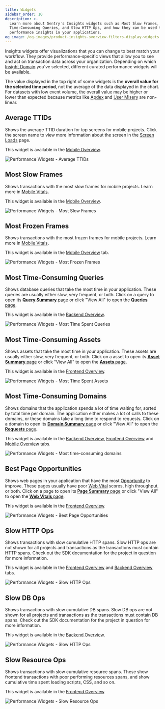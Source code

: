 ```yaml
---
title: Widgets
sidebar_order: 10
description: >-
  Learn more about Sentry's Insights widgets such as Most Slow Frames, Most
  Time-Consuming Queries, and Slow HTTP Ops, and how they can be used to surface
  performance insights in your applications.
og_image: /og-images/product-insights-overview-filters-display-widgets.png
---
```


Insights widgets offer visualizations that you can change to best match your workflow. They provide performance-specific views that allow you to see and act on transaction data across your organization.
Depending on which [Insight Domain](http://localhost:3000/product/insights/) you've selected, different curated performance widgets will be available.

<Alert>

The value displayed in the top right of some widgets is the **overall value for the selected time period**, not the average of the data displayed in the chart. For datasets with low event volume, the overall value may be higher or lower than expected because metrics like [Apdex](/product/insights/overview/metrics/#apdex) and [User Misery](/product/insights/overview/metrics/#user-misery) are non-linear.

</Alert>

## Average TTIDs

Shows the average TTID duration for top screens for mobile projects. Click the screen name to view more information about the screen in the [Screen Loads](/product/insights/mobile/mobile-vitals/screen-loads/) page.

This widget is available in the [Mobile Overview](/product/insights/mobile/).

![Performance Widgets - Average TTIDs](./img/widgets_average_ttids.png)

## Most Slow Frames

Shows transactions with the most slow frames for mobile projects. Learn more in [Mobile Vitals](/product/insights/mobile/mobile-vitals).

This widget is available in the [Mobile Overview](/product/insights/mobile/).

![Performance Widgets - Most Slow Frames](./img/widgets_most_slow_frames.png)

## Most Frozen Frames

Shows transactions with the most frozen frames for mobile projects. Learn more in [Mobile Vitals](/product/insights/mobile/mobile-vitals).

This widget is available in the [Mobile Overview](/product/insights/mobile) tab.

![Performance Widgets - Most Frozen Frames](./img/widgets_most_frozen_frames.png)

## Most Time-Consuming Queries

Shows database queries that take the most time in your application. These queries are usually either slow, very frequent, or both. Click on a query to open its [**Query Summary** page](/product/insights/queries#query-summary-page) or click "View All" to open the [**Queries** page](/product/insights/queries#queries-page).

This widget is available in the [Backend Overview](/product/insights/backend/).

![Performance Widgets - Most Time Spent Queries](./img/widgets_most_time_spent_queries.png)

## Most Time-Consuming Assets

Shows assets that take the most time in your application. These assets are usually either slow, very frequent, or both. Click on a asset to open its [**Asset Summary** page](/product/insights/frontend/assets#asset-summary-page) or click "View All" to open the [**Assets** page](/product/insights/frontend/assets#assets-page).

This widget is available in the [Frontend Overview](/product/insights/frontend/).

![Performance Widgets - Most Time Spent Assets](./img/widgets_most_time_spent_assets.png)

## Most Time-Consuming Domains

Shows domains that the application spends a lot of time waiting for, sorted by total time per domain. The application either makes a lot of calls to these domains, or these domains take a long time to respond to requests. Click on a domain to open its [**Domain Summary** page](/product/insights/requests#domain-summary-page) or click "View All" to open the [**Requests** page](/product/insights/requests#requests-page).

This widget is available in the [Backend Overview](/product/insights/backend/), [Frontend Overview](/product/insights/frontend/) and [Mobile Overview](/product/insights/mobile/) tabs.

![Performance Widgets - Most time-consuming domains](./img/widgets_most_time_consuming_domains.png)

## Best Page Opportunities

Shows web pages in your application that have the most [Opportunity](/product/insights/web-vitals/#opportunity) to improve. These pages usually have poor [Web Vital](/product/insights/web-vitals/) scores, high throughput, or both. Click on a page to open its [**Page Summary** page](/product/insights/web-vitals/#page-overview) or click "View All" to open the [**Web Vitals** page](/product/insights/web-vitals/#web-vitals-page).

This widget is available in the [Frontend Overview](/product/insights/frontend/).

![Performance Widgets - Best Page Opportunities](./img/widgets_best_page_opportunities.png)

## Slow HTTP Ops

Shows transactions with slow cumulative HTTP spans. Slow HTTP ops are not shown for all projects and transactions as the transactions must contain HTTP spans. Check out the SDK documentation for the project in question for more information.

This widget is available in the [Frontend Overview](/product/insights/frontend/) and [Backend Overview](/product/insights/backend/) tabs.

![Performance Widgets - Slow HTTP Ops](./img/widgets_slow_http_ops.png)

## Slow DB Ops

Shows transactions with slow cumulative DB spans. Slow DB ops are not shown for all projects and transactions as the transactions must contain DB spans. Check out the SDK documentation for the project in question for more information.

This widget is available in the [Backend Overview](/product/insights/backend/).

![Performance Widgets - Slow HTTP Ops](./img/widgets_slow_db_ops.png)

## Slow Resource Ops

Shows transactions with slow cumulative resource spans. These show frontend transactions with poor performing resources spans, and show cumulative time spent loading scripts, CSS, and so on.

This widget is available in the [Frontend Overview](/product/insights/frontend/).

![Performance Widgets - Slow Resource Ops](./img/widgets_slow_resource_ops.png)
